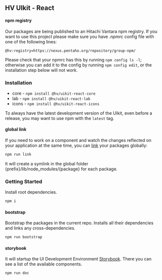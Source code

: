 
<Meta title="Get Started/Installation" />

## HV UIkit - React

#### npm registry

Our packages are being published to an Hitachi Vantara npm registry. If you want to use this project please make sure you have _.npmrc_ config file with one of the following lines:

```
@hv:registry=https://nexus.pentaho.org/repository/group-npm/
```

Please check that your npmrc has this by running `npm config ls -l`; otherwise you can add it to the config by running `npm config edit`, or the installation step below will not work.

### Installation

- core - `npm install @hv/uikit-react-core`
- lab - `npm install @hv/uikit-react-lab`
- icons - `npm install @hv/uikit-react-icons`

To always have the latest development version of the UIkit, even before a release, you may want to use npm with the `latest` tag.

#### global link

If you need to work on a component and watch the changes reflected on your application at the same time, you can [link](https://docs.npmjs.com/cli/link.html) your packages globally:

```sh
npm run link
```

It will create a symlink in the global folder {prefix}/lib/node_modules/{package} for each package.

### Getting Started

Install root dependencies.

```sh
npm i
```

#### bootstrap

Bootstrap the packages in the current repo. Installs all their dependencies and links any cross-dependencies.

```sh
npm run bootstrap
```

#### storybook

It will startup the UI Development Environment [Storybook](https://storybook.js.org/). There you can see a list of the available components.

```sh
npm run doc
```
